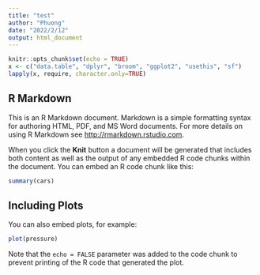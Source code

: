 ```yaml
---
title: "test"
author: "Phuong"
date: "2022/2/12"
output: html_document
---
```


```r
knitr::opts_chunk$set(echo = TRUE)
x <- c("data.table", "dplyr", "broom", "ggplot2", "usethis", "sf")
lapply(x, require, character.only=TRUE)


```

## R Markdown

This is an R Markdown document. Markdown is a simple formatting syntax for authoring HTML, PDF, and MS Word documents. For more details on using R Markdown see <http://rmarkdown.rstudio.com>.

When you click the **Knit** button a document will be generated that includes both content as well as the output of any embedded R code chunks within the document. You can embed an R code chunk like this:

```r
summary(cars)
```

## Including Plots

You can also embed plots, for example:

```r
plot(pressure)
```

Note that the `echo = FALSE` parameter was added to the code chunk to prevent printing of the R code that generated the plot.

